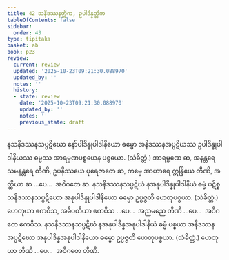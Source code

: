 ```yaml
---
title: 42 သနိဒဿနတ္တိက, ဥပါဒိန္နတ္တိက
tableOfContents: false
sidebar:
  order: 43
type: tipitaka
basket: ab
book: p23
review:
  current: review
  updated: '2025-10-23T09:21:30.088970'
  updated_by: ''
  notes: ''
  history:
  - state: review
    date: '2025-10-23T09:21:30.088970'
    updated_by: ''
    notes: ''
    previous_state: draft
---
```



<ReviewStatus review={frontmatter.review} showDetails={true} />

<HypothesisAnnotation frontmatter={frontmatter} />

<DynamicBreadcrumb />

<Division number="51" book="p23" e="ch" v="40" p="418">

<Paragraph number="162" book="p23">
နသနိဒဿနသပ္ပဋိဃော နော်ပါဒိန္နုပါဒါနိယော ဓမ္မော အနိဒဿနအပ္ပဋိဃဿ ဥပါဒိန္နုပါဒါနိယဿ ဓမ္မဿ အာရမ္မဏပစ္စယေန ပစ္စယော. (သံခိတ္တံ.) အာရမ္မဏေ ဆ, အနန္တရေ သမနန္တရေ တီဏိ, ဥပနိဿယေ ပုရေဇာတေ ဆ, ကမ္မေ အာဟာရေ ဣန္ဒြိယေ တီဏိ, အတ္ထိယာ ဆ …ပေ…  အဝိဂတေ ဆ.
</Paragraph>

<Paragraph number="163" book="p23">
နသနိဒဿနသပ္ပဋိဃံ နအနုပါဒိန္နုပါဒါနိယံ ဓမ္မံ ပဋိစ္စ သနိဒဿနသပ္ပဋိဃော အနုပါဒိန္နုပါဒါနိယော ဓမ္မော ဥပ္ပဇ္ဇတိ ဟေတုပစ္စယာ. (သံခိတ္တံ.) ဟေတုယာ ဧကဝီသ, အဓိပတိယာ ဧကဝီသ …ပေ…  အညမညေ တီဏိ …ပေ…  အဝိဂတေ ဧကဝီသ.
</Paragraph>

<Paragraph number="164" book="p23">
နသနိဒဿနသပ္ပဋိဃံ နအနုပါဒိန္နအနုပါဒါနိယံ ဓမ္မံ ပစ္စယာ အနိဒဿနအပ္ပဋိဃော အနုပါဒိန္နအနုပါဒါနိယော ဓမ္မော ဥပ္ပဇ္ဇတိ ဟေတုပစ္စယာ. (သံခိတ္တံ.) ဟေတုယာ တီဏိ …ပေ…  အဝိဂတေ တီဏိ.
</Paragraph>
</Division>